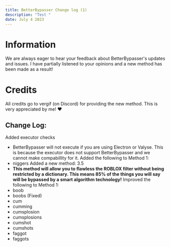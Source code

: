 ```yaml
---
title: BetterBypasser Change log (1)
description: "Test "
date: July 4 2023
---
```


# Information
We are always eager to hear your feedback about BetterBypasser's updates and issues. I have partially listened to your opinions and a new method has been made as a result!

# Credits
All credits go to vergif (on Discord) for providing the new method. This is very appreciated by me! :heart:

## Change Log:
Added executor checks
 - BetterBypasser will not execute if you are using Electron or Valyse. This is because the executor does not support BetterBypasser and we cannot make compabillity for it.
Added the following to Method 1:
 - niggers
Added a new method: 3.5
 - **This method will allow you to flawless the ROBLOX filter without being restricted by a dictionary. This means 85% of the things you will say will be bypassed by a smart algorithm technology!**
Improved the following to Method 1:
 - boob
 - boobs (Fixed)
 - cum
 - cumming
 - cumsplosion
 - cumsplosions
 - cumshot
 - cumshots
 - faggot
 - faggots
 

